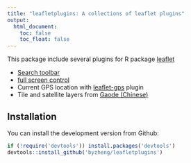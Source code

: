 ```yaml
---
title: "leafletplugins: A collections of leaflet plugins"
output:
  html_document:
    toc: false
    toc_float: false
---
```


This package include several plugins for R package [leaflet](https://github.com/rstudio/leaflet)



<div id="main-banner" class="row">

<div class="col-sm-8">

* [Search toolbar](https://github.com/stefanocudini/leaflet-search)
* [full screen control](https://github.com/brunob/leaflet.fullscreen)
* Current GPS location with [leaflet-gps](https://github.com/stefanocudini/leaflet-gps) plugin
* Tile and satellite layers from [Gaode (Chinese)](http://ditu.amap.com/)

</div>

</div>

## Installation

You can install the development version from Github:

```r
if (!require('devtools')) install.packages('devtools')
devtools::install_github('byzheng/leafletplugins')
```
